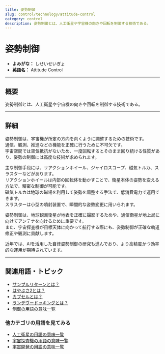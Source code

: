 ```yaml
---
title: 姿勢制御
slug: control/technology/attitude-control
category: control
description: 姿勢制御とは、人工衛星や宇宙機の向きや回転を制御する技術である。
---
```



<Head>
  <script type="application/ld+json">
    {`{
      "@context": "https://schema.org",
      "@type": "DefinedTerm",
      "name": "姿勢制御",
      "inDefinedTermSet": "https://www.space-portal.org",
      "termCode": "control/technology/attitude-control",
      "description": "姿勢制御とは、人工衛星や宇宙機の向きや回転を制御する技術である。",
      "url": "https://www.space-portal.org/docs/control/technology/attitude-control"
    }`}
  </script>
</Head>

# 姿勢制御

- **よみがな：** しせいせいぎょ  
- **英語名：** Attitude Control  

---

## 概要

姿勢制御とは、人工衛星や宇宙機の向きや回転を制御する技術である。

---

## 詳細

姿勢制御は、宇宙機が所定の方向を向くように調整するための技術です。  
通信、観測、推進などの機能を正確に行うために不可欠です。  
宇宙空間では空気抵抗がないため、一度回転するとそのまま回り続ける性質があり、姿勢の制御には高度な技術が求められます。  

主な制御手段には、リアクションホイール、ジャイロスコープ、磁気トルカ、スラスターなどがあります。  
リアクションホイールは内部の回転体を動かすことで、衛星本体の姿勢を変える方法で、精密な制御が可能です。  
磁気トルカは地球の磁場を利用して姿勢を調整する手法で、低消費電力で運用できます。  
スラスターは小型の噴射装置で、瞬間的な姿勢変更に用いられます。  

姿勢制御は、地球観測衛星が地表を正確に撮影するためや、通信衛星が地上局に向けてアンテナを向けるために重要です。  
また、宇宙探査機が目標天体に向かって航行する際にも、姿勢制御が正確な軌道修正や観測に貢献します。  

近年では、AIを活用した自律姿勢制御の研究も進んでおり、より高精度かつ効率的な運用が期待されています。

---

## 関連用語・トピック

- [サンプルリターンとは？](docs/explorer/technology/sample-return)
- [はやぶさ2とは？](docs/explorer/mission/hayabusa2)
- [カプセルとは？](docs/explorer/technology/capsule)
- [ランデヴードッキングとは？](docs/control/technology/rendezvous-docking)
- [制御の用語の意味一覧](docs/category/control)

### 他カテゴリの用語を見てみる
- [人工衛星の用語の意味一覧](docs/category/satellite)
- [宇宙探査機の用語の意味一覧](docs/category/explorer)
- [宇宙開発の用語の意味一覧](docs/category/glossary)